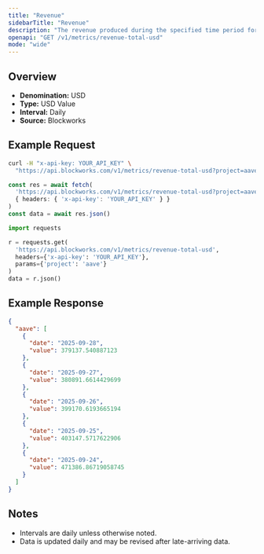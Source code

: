 ```yaml
---
title: "Revenue"
sidebarTitle: "Revenue"
description: "The revenue produced during the specified time period for given project."
openapi: "GET /v1/metrics/revenue-total-usd"
mode: "wide"
---
```


## Overview

- **Denomination:** USD
- **Type:** USD Value
- **Interval:** Daily
- **Source:** Blockworks

## Example Request

<CodeGroup>

```bash cURL
curl -H "x-api-key: YOUR_API_KEY" \
  "https://api.blockworks.com/v1/metrics/revenue-total-usd?project=aave"
```

```typescript TypeScript
const res = await fetch(
  'https://api.blockworks.com/v1/metrics/revenue-total-usd?project=aave',
  { headers: { 'x-api-key': 'YOUR_API_KEY' } }
)
const data = await res.json()
```

```python Python
import requests

r = requests.get(
  'https://api.blockworks.com/v1/metrics/revenue-total-usd',
  headers={'x-api-key': 'YOUR_API_KEY'},
  params={'project': 'aave'}
)
data = r.json()
```

</CodeGroup>

## Example Response

```json
{
  "aave": [
    {
      "date": "2025-09-28",
      "value": 379137.540887123
    },
    {
      "date": "2025-09-27",
      "value": 380891.6614429699
    },
    {
      "date": "2025-09-26",
      "value": 399170.6193665194
    },
    {
      "date": "2025-09-25",
      "value": 403147.5717622906
    },
    {
      "date": "2025-09-24",
      "value": 471386.86719058745
    }
  ]
}
```

## Notes
- Intervals are daily unless otherwise noted.
- Data is updated daily and may be revised after late-arriving data.